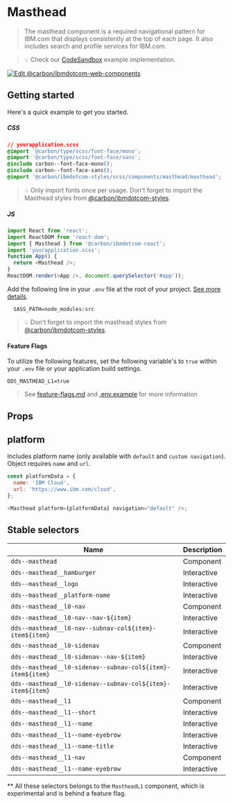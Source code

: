 
# Masthead

> The masthead component is a required navigational pattern for IBM.com that
> displays consistently at the top of each page. It also includes search and
> profile services for IBM.com.

> 💡 Check our
> [CodeSandbox](https://githubbox.com/carbon-design-system/ibm-dotcom-library/tree/master/packages/react/examples/codesandbox/components/Masthead)
> example implementation.

[![Edit @carbon/ibmdotcom-web-components](https://codesandbox.io/static/img/play-codesandbox.svg)](https://githubbox.com/carbon-design-system/ibm-dotcom-library/tree/master/packages/react/examples/codesandbox/components/Masthead)

## Getting started

Here's a quick example to get you started.

##### CSS

```css
// yourapplication.scss
@import '@carbon/type/scss/font-face/mono';
@import '@carbon/type/scss/font-face/sans';
@include carbon--font-face-mono();
@include carbon--font-face-sans();
@import '@carbon/ibmdotcom-styles/scss/components/masthead/masthead';
```

> 💡 Only import fonts once per usage. Don't forget to import the Masthead
> styles from
> [@carbon/ibmdotcom-styles](https://github.com/carbon-design-system/ibm-dotcom-library/blob/master/packages/styles).

##### JS

```javascript
import React from 'react';
import ReactDOM from 'react-dom';
import { Masthead } from '@carbon/ibmdotcom-react';
import 'yourapplication.scss';
function App() {
  return <Masthead />;
}
ReactDOM.render(<App />, document.querySelector('#app'));
```

Add the following line in your `.env` file at the root of your project.
[See more details](https://github.com/carbon-design-system/ibm-dotcom-library/tree/master/packages/styles#usage).

```
  SASS_PATH=node_modules:src
```

> 💡 Don't forget to import the masthead styles from
> [@carbon/ibmdotcom-styles](https://github.com/carbon-design-system/ibm-dotcom-library/blob/master/packages/styles).

#### Feature Flags

To utilize the following features, set the following variable's to `true` within
your `.env` file or your application build settings.

```
DDS_MASTHEAD_L1=true
```

> See
> [feature-flags.md](https://github.com/carbon-design-system/ibm-dotcom-library/blob/master/packages/react/docs/feature-flags.md)
> and
> [.env.example](https://github.com/carbon-design-system/ibm-dotcom-library/blob/master/packages/react/.env.example)
> for more information

## Props

<Props of={Masthead} />

## platform

Includes platform name (only available with `default` and `custom navigation`).
Object requires `name` and `url`.

```javascript
const platformData = {
  name: 'IBM Cloud',
  url: 'https://www.ibm.com/cloud',
};

<Masthead platform={platformData} navigation="default" />;
```

## Stable selectors

| Name                                                       | Description |
| ---------------------------------------------------------- | ----------- |
| `dds--masthead`                                            | Component   |
| `dds--masthead__hamburger`                                 | Interactive |
| `dds--masthead__logo`                                      | Interactive |
| `dds--masthead__platform-name`                             | Interactive |
| `dds--masthead__l0-nav`                                    | Component   |
| `dds--masthead__l0-nav--nav-${item}`                       | Interactive |
| `dds--masthead__l0-nav--subnav-col${item}-item${item}`     | Interactive |
| `dds--masthead__l0-sidenav`                                | Component   |
| `dds--masthead__l0-sidenav--nav-${item}`                   | Interactive |
| `dds--masthead__l0-sidenav--subnav-col${item}-item${item}` | Interactive |
| `dds--masthead__l0-sidenav--subnav-col${item}-item${item}` | Interactive |
| `dds--masthead__l1`                                        | Component   |
| `dds--masthead__l1--short`                                 | Interactive |
| `dds--masthead__l1--name`                                  | Interactive |
| `dds--masthead__l1--name-eyebrow`                          | Interactive |
| `dds--masthead__l1--name-title`                            | Interactive |
| `dds--masthead__l1-nav`                                    | Component   |
| `dds--masthead__l1--name-eyebrow`                          | Interactive |

\*\* All these selectors belongs to the `MastheadL1` component, which is
experimental and is behind a feature flag.

<Description markdown={corsproxy} />
<Description markdown={contributing} />

